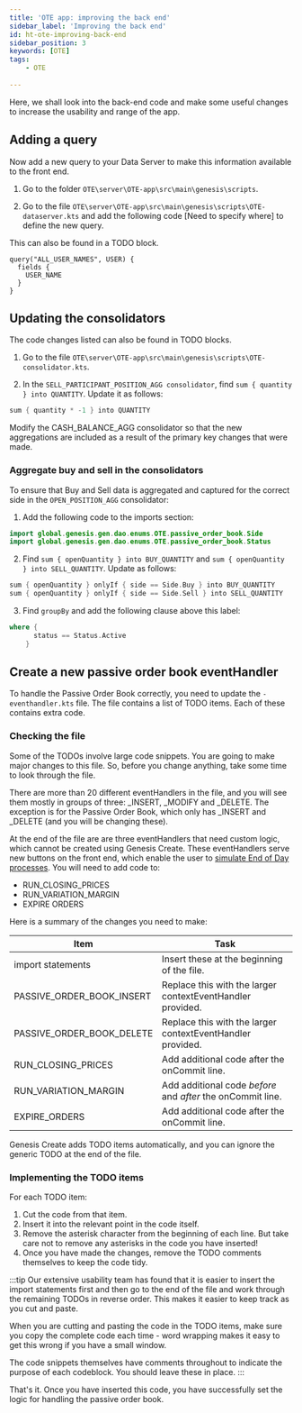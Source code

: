 ```yaml
---
title: 'OTE app: improving the back end'
sidebar_label: 'Improving the back end'
id: ht-ote-improving-back-end
sidebar_position: 3
keywords: [OTE]
tags:
    - OTE
    
---
```




Here, we shall look into the back-end code and make some useful changes to increase the usability and range of the app.

## Adding a query
Now add a new query to your Data Server to make this information available to the front end.

1. Go to the folder `OTE\server\OTE-app\src\main\genesis\scripts`.

2. Go to the file `OTE\server\OTE-app\src\main\genesis\scripts\OTE-dataserver.kts` and add the following code [Need to specify where] to define the new query.

This can also be found in a TODO block.

```
query("ALL_USER_NAMES", USER) {
  fields {
    USER_NAME
  }
}
```

## Updating the consolidators
The code changes listed can also be found in TODO blocks.

1. Go to the file `OTE\server\OTE-app\src\main\genesis\scripts\OTE-consolidator.kts`.

2. In the `SELL_PARTICIPANT_POSITION_AGG consolidator`, find `sum { quantity } into QUANTITY`. Update it as follows:

```kotlin
sum { quantity * -1 } into QUANTITY
```

Modify the CASH_BALANCE_AGG consolidator so that the new aggregations are included as a result of the primary key changes that were made.

### Aggregate buy and sell in the consolidators
To ensure that Buy and Sell data is aggregated and captured for the correct side in the `OPEN_POSITION_AGG` consolidator:

1. Add the following code to the imports section:

```kotlin
import global.genesis.gen.dao.enums.OTE.passive_order_book.Side
import global.genesis.gen.dao.enums.OTE.passive_order_book.Status
```
2. Find `sum { openQuantity } into BUY_QUANTITY` and `sum { openQuantity } into SELL_QUANTITY`. Update as follows:

```kotlin
sum { openQuantity } onlyIf { side == Side.Buy } into BUY_QUANTITY
sum { openQuantity } onlyIf { side == Side.Sell } into SELL_QUANTITY
```
3. Find `groupBy` and add the following clause above this label:
<!-- TODO: We should be using filter instead of where now -->

```kotlin
where {
      status == Status.Active
    }
```

## Create a new passive order book eventHandler
To handle the Passive Order Book correctly, you need to update the `-eventhandler.kts` file. The file contains a list of TODO items. Each of these contains extra code. 

### Checking the file
Some of the TODOs involve large code snippets. You are going to make major changes to this file. So, before you change anything, take some time to look through the file.

There are more than 20 different eventHandlers in the file, and you will see them mostly in groups of three: _INSERT, _MODIFY and _DELETE. The exception is for the Passive Order Book, which only has _INSERT and _DELETE (and you will be changing these).

At the end of the file are are three eventHandlers that need custom logic, which cannot be created using Genesis Create. These eventHandlers serve new buttons on the front end, which enable the user to [simulate End of Day processes](/how-to/ote-app/ht-ote-improving-front-end/#simulating-intraday-and-end-of-day-processing).  You will need to add code to:

- RUN_CLOSING_PRICES
- RUN_VARIATION_MARGIN
- EXPIRE ORDERS

Here is a summary of the changes you need to make:

| Item                      |      Task                                                   |
|---------------------------|-------------------------------------------------------------|
| import statements         |  Insert these at the beginning of the file.                 | 
| PASSIVE_ORDER_BOOK_INSERT | Replace this with the larger contextEventHandler provided.  | 
| PASSIVE_ORDER_BOOK_DELETE | Replace this with the larger contextEventHandler provided.  | 
| RUN_CLOSING_PRICES        | Add additional code after the onCommit line.                |
| RUN_VARIATION_MARGIN      | Add additional code *before* and *after* the onCommit line. |
| EXPIRE_ORDERS             | Add additional code after the onCommit line.                |

Genesis Create adds TODO items automatically, and you can ignore the generic TODO at the end of the file.

### Implementing the TODO items
For each TODO item:

1. Cut the code from that item.
2. Insert it into the relevant point in the code itself. 
3. Remove the asterisk character from the beginning of each line. But take care not to remove any asterisks in the code you have inserted!
4. Once you have made the changes, remove the TODO comments themselves to keep the code tidy.

:::tip
Our extensive usability team has found that it is easier to insert the import statements first and then go to the end of the file and work through the remaining TODOs in reverse order. This makes it easier to keep track as you cut and paste.

When you are cutting and pasting the code in the TODO items, make sure you copy the complete code each time - word wrapping makes it easy to get this wrong if you have a small window.

The code snippets themselves have comments throughout to indicate the purpose of each codeblock. You should leave these in place.
:::

That's it. Once you have inserted this code, you have successfully set the logic for handling the passive order book. 
